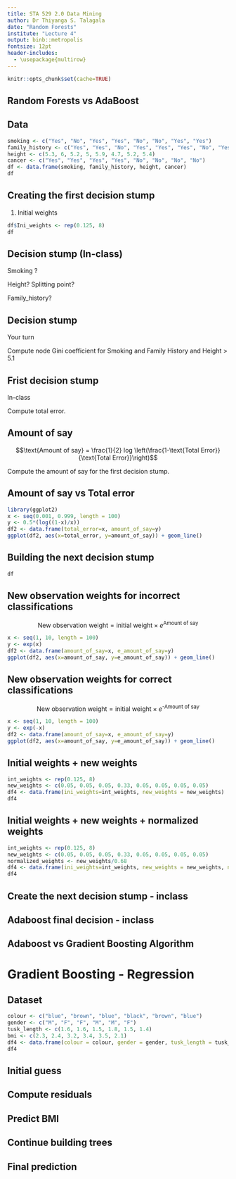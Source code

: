 ```yaml
---
title: STA 529 2.0 Data Mining
author: Dr Thiyanga S. Talagala
date: "Random Forests"
institute: "Lecture 4"
output: binb::metropolis
fontsize: 12pt
header-includes: 
  - \usepackage{multirow}
---
```


```r
knitr::opts_chunk$set(cache=TRUE)
```


## Random Forests vs AdaBoost


\begin{table}[!h]
\begin{tabular}{|p{2cm}|p{3cm}|p{4cm}|}
\hline
Category & Random Forest  & AdaBoost \\ \hline
Tree size & Fully grown & Decision stump \\ \hline
Tree construction & Independent & Each stump is made by taking the previous stump’s mistakes into account \\ \hline
Say for each tree & Equal & Some stumps get more say \\ \hline
 & parallel  &  sequential\\ \hline
\end{tabular}
\end{table}

## Data

```r
smoking <- c("Yes", "No", "Yes", "Yes", "No", "No", "Yes", "Yes")
family_history <- c("Yes", "Yes", "No", "Yes", "Yes", "Yes", "No", "Yes")
height <- c(5.3, 6, 5.2, 5, 5.9, 4.7, 5.2, 5.4)
cancer <- c("Yes", "Yes", "Yes", "Yes", "No", "No", "No", "No")
df <- data.frame(smoking, family_history, height, cancer)
df
```

## Creating the first decision stump


1) Initial weights

```r
df$Ini_weights <- rep(0.125, 8)
df
```

## Decision stump  (In-class)

Smoking ?

Height? Splitting point?

Family_history?


## Decision stump

Your turn

Compute node Gini coefficient for Smoking and Family History and Height > 5.1

## Frist decision stump

In-class


Compute total error.

## Amount of say

$$\text{Amount of say} = \frac{1}{2} log \left(\frac{1-\text{Total Error}}{\text{Total Error}}\right)$$

Compute the amount of say for the first decision stump.

## Amount of say vs Total error

```r
library(ggplot2)
x <- seq(0.001, 0.999, length = 100)
y <- 0.5*(log((1-x)/x))
df2 <- data.frame(total_error=x, amount_of_say=y)
ggplot(df2, aes(x=total_error, y=amount_of_say)) + geom_line()
```

## Building the next decision stump

```r
df
```

## New observation weights for incorrect classifications

$$\text{New observation weight} = \text{initial weight} \times e^{\text{Amount of say}}$$

```r
x <- seq(1, 10, length = 100)
y <- exp(x)
df2 <- data.frame(amount_of_say=x, e_amount_of_say=y)
ggplot(df2, aes(x=amount_of_say, y=e_amount_of_say)) + geom_line()
```


## New observation weights for correct classifications

$$\text{New observation weight} = \text{initial weight} \times e^{\text{-Amount of say}}$$

```r
x <- seq(1, 10, length = 100)
y <- exp(-x)
df2 <- data.frame(amount_of_say=x, e_amount_of_say=y)
ggplot(df2, aes(x=amount_of_say, y=e_amount_of_say)) + geom_line()
```

## Initial weights + new weights

```r
int_weights <- rep(0.125, 8)
new_weights <- c(0.05, 0.05, 0.05, 0.33, 0.05, 0.05, 0.05, 0.05)
df4 <- data.frame(ini_weights=int_weights, new_weights = new_weights)
df4
```

## Initial weights + new weights + normalized weights

```r
int_weights <- rep(0.125, 8)
new_weights <- c(0.05, 0.05, 0.05, 0.33, 0.05, 0.05, 0.05, 0.05)
normalized_weights <- new_weights/0.68
df4 <- data.frame(ini_weights=int_weights, new_weights = new_weights, normalized_weights=normalized_weights)
df4
```

## Create the next decision stump - inclass



## Adaboost final decision - inclass


## Adaboost vs Gradient Boosting Algorithm



\begin{table}[!h]
\begin{tabular}{|p{2cm}|p{3cm}|p{4cm}|}
\hline
Category & AdaBoost  & Gradient Boosting \\ \hline
Tree size & Decision stump & Statrts by making a single leaf and then grow trees\\ \hline
Tree construction & Up weights the observations misclassified before & identify observations by large residuals computed in the previous iteration  \\ \hline
Say for each tree & Not Equal & Equal \\ \hline
Tree construction & sequential  &  sequential\\ \hline
\end{tabular}
\end{table}

# Gradient Boosting - Regression

## Dataset

```r
colour <- c("blue", "brown", "blue", "black", "brown", "blue")
gender <- c("M", "F", "F", "M", "M", "F")
tusk_length <- c(1.6, 1.6, 1.5, 1.8, 1.5, 1.4)
bmi <- c(2.3, 2.4, 3.2, 3.4, 3.5, 2.1)
df4 <- data.frame(colour = colour, gender = gender, tusk_length = tusk_length, bmi)
df4
```

## Initial guess


## Compute residuals


## Predict BMI

## Continue building trees

## Final prediction


